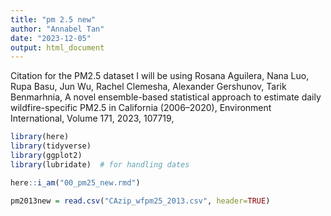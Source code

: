 ```yaml
---
title: "pm 2.5 new"
author: "Annabel Tan"
date: "2023-12-05"
output: html_document
---
```


Citation for the PM2.5 dataset I will be using
Rosana Aguilera, Nana Luo, Rupa Basu, Jun Wu, Rachel Clemesha, Alexander Gershunov, Tarik Benmarhnia,
A novel ensemble-based statistical approach to estimate daily wildfire-specific PM2.5 in California (2006–2020),
Environment International,
Volume 171,
2023,
107719,

```r
library(here)
library(tidyverse)
library(ggplot2)
library(lubridate)  # for handling dates

here::i_am("00_pm25_new.rmd")
```

```r
pm2013new = read.csv("CAzip_wfpm25_2013.csv", header=TRUE)

```

